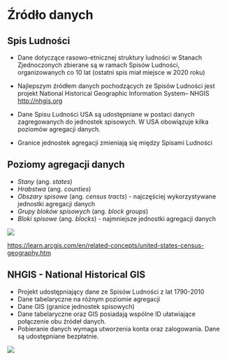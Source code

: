 # Źródło danych

## Spis Ludności 

-   Dane dotyczące rasowo-etnicznej struktury ludności w Stanach Zjednoczonych zbierane są w ramach Spisów Ludności, organizowanych co 10 lat (ostatni spis miał miejsce w 2020 roku)

-   Najlepszym źródłem danych pochodzących ze Spisów Ludności jest projekt National Historical Geographic Information System– NHGIS <http://nhgis.org>

-   Dane Spisu Ludności USA są udostępniane w postaci danych zagregowanych do jednostek spisowych. W USA obowiązuje kilka poziomów agregacji danych.

-   Granice jednostek agregacji zmieniają się między Spisami Ludności

## Poziomy agregacji danych

-   *Stany* (ang. *states*)
-   *Hrabstwa* (ang. *counties*)
-   *Obszary spisowe* (ang. *census tracts*) - najczęściej wykorzystywane jednostki agregacji danych
-   *Grupy bloków spisowych* (ang. *block groups*)
-   *Bloki spisowe* (ang. *blocks*) - najmniejsze jednostki agregacji danych

![](figures/us_aggregtion.png)

<https://learn.arcgis.com/en/related-concepts/united-states-census-geography.htm>

## NHGIS - National Historical GIS

-   Projekt udostępniający dane ze Spisów Ludności z lat 1790-2010
-   Dane tabelaryczne na różnym poziomie agregacji
-   Dane GIS (granice jednostek spisowych)
-   Dane tabelaryczne oraz GIS posiadają wspólne ID ułatwiające połączenie obu źródeł danych.
-   Pobieranie danych wymaga utworzenia konta oraz zalogowania. Dane są udostępniane bezpłatnie.

![](figures/nhgis.png)
